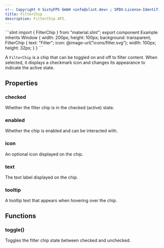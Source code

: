 ```yaml
---
<!-- Copyright © SixtyFPS GmbH <info@slint.dev> ; SPDX-License-Identifier: MIT -->
title: FilterChip
description: FilterChip API.
---
```



<CodeSnippetMD imagePath="" noScreenShot imageWidth="300" imageHeight="200" imageAlt="">
```slint
import { FilterChip } from "material.slint";
export component Example inherits Window {
    width: 200px;
    height: 100px;
    background: transparent;
    FilterChip {
        text: "Filter";
        icon: @image-url("icons/filter.svg");
        width: 100px;
        height: 32px;
    }
}
```
</CodeSnippetMD>

A `FilterChip` is a chip that can be toggled on and off to filter content. When selected, it displays a checkmark icon and changes its appearance to indicate the active state.

## Properties

### checked
<SlintProperty propName="checked" typeName="bool" propertyVisibility="in-out">
Whether the filter chip is in the checked (active) state.

</SlintProperty>

### enabled
<SlintProperty propName="enabled" typeName="bool" defaultValue="true">
Whether the chip is enabled and can be interacted with.
</SlintProperty>

### icon
<SlintProperty propName="icon" typeName="image">
An optional icon displayed on the chip.
</SlintProperty>

### text
<SlintProperty propName="text" typeName="string">
The text label displayed on the chip.
</SlintProperty>

### tooltip
<SlintProperty propName="tooltip" typeName="string">
A tooltip text that appears when hovering over the chip.
</SlintProperty>

## Functions

### toggle()
Toggles the filter chip state between checked and unchecked.